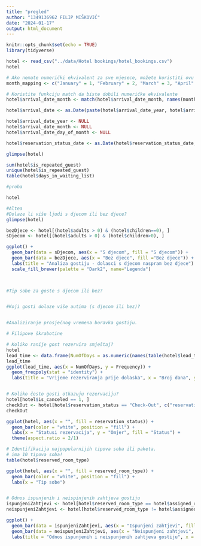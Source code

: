 ```yaml
---
title: "pregled"
author: "1349136962 FILIP MIŠKOVIĆ"
date: "2024-01-17"
output: html_document
---
```


```r
knitr::opts_chunk$set(echo = TRUE)
library(tidyverse)
```


```r
hotel <- read_csv("../data/Hotel bookings/hotel_bookings.csv")
hotel

# Ako nemate numerički ekvivalent za sve mjesece, možete koristiti ovu mapu
month_mapping <- c("January" = 1, "February" = 2, "March" = 3, "April" = 4, "May" = 5, "June" = 6, "July" = 7, "August" = 8, "September" = 9, "October" = 10, "November" = 11, "December" = 12)

# Koristite funkciju match da biste dobili numeričke ekvivalente
hotel$arrival_date_month <- match(hotel$arrival_date_month, names(month_mapping))

hotel$arrival_date <- as.Date(paste(hotel$arrival_date_year, hotel$arrival_date_month, hotel$arrival_date_day_of_month, sep = "-"))

hotel$arrival_date_year <- NULL
hotel$arrival_date_month <- NULL
hotel$arrival_date_day_of_month <- NULL

hotel$reservation_status_date <- as.Date(hotel$reservation_status_date, format = "%d-%m-%y")

glimpse(hotel)

sum(hotel$is_repeated_guest)
unique(hotel$is_repeated_guest)
table(hotel$days_in_waiting_list)

#proba

hotel

```
```r
#Altea
#Dolaze li više ljudi s djecom ili bez djece?
glimpse(hotel)

bezDjece <- hotel[(hotel$adults > 0) & (hotel$children==0), ]
sDjecom <- hotel[(hotel$adults > 0) & (hotel$children>0), ]

ggplot() +
  geom_bar(data = sDjecom, aes(x = "S djecom", fill = "S djecom")) +
  geom_bar(data = bezDjece, aes(x = "Bez djece", fill ="Bez djece")) +
  labs(title = "Analiza gostiju - dolasci s djecom naspram bez djece") +
  scale_fill_brewer(palette = "Dark2", name="Legenda") 
  


#Tip sobe za goste s djecom ili bez?


#Koji gosti dolaze više autima (s djecom ili bez)?


#Analiziranje prosječnog vremena boravka gostiju.


```

```r
# Filipove škrabotine

# Koliko ranije gost rezervira smještaj?
hotel
lead_time <- data.frame(NumOfDays = as.numeric(names(table(hotel$lead_time))), Frequency = as.numeric(table(hotel$lead_time)))
lead_time
ggplot(lead_time, aes(x = NumOfDays, y = Frequency)) + 
  geom_freqpoly(stat = "identity") +
  labs(title = "Vrijeme rezerviranja prije dolaska", x = "Broj dana", y = "Broj gostiju")


# Koliko često gosti otkazuju rezervaciju?
hotel[hotel$is_canceled == 1, ]
checkOut <- hotel[hotel$reservation_status == "Check-Out", c("reservation_status", "reservation_status_date", "arrival_date")]
checkOut

ggplot(hotel, aes(x = "", fill = reservation_status)) +
  geom_bar(color = "white", position = "fill") +
  labs(x = "Statusi rezervacija", y = "Omjer", fill = "Status") +
  theme(aspect.ratio = 2/1)

# Identifikacija najpopularnijih tipova soba ili paketa.
# ima 10 tipova soba!
table(hotel$reserved_room_type)

ggplot(hotel, aes(x = "", fill = reserved_room_type)) +
  geom_bar(color = "white", position = "fill") +
  labs(x = "Tip sobe")


# Odnos ispunjenih i neispinjenih zahtjeva gostiju
ispunjeniZahtjevi <- hotel[hotel$reserved_room_type == hotel$assigned_room_type, c("reserved_room_type", "assigned_room_type")]
neispunjeniZahtjevi <- hotel[hotel$reserved_room_type != hotel$assigned_room_type, c("reserved_room_type", "assigned_room_type")]

ggplot() +
  geom_bar(data = ispunjeniZahtjevi, aes(x = "Ispunjeni zahtjevi", fill = "Ispunjeni zahtjevi")) +
  geom_bar(data = neispunjeniZahtjevi, aes(x = "Neispunjeni zahtjevi", fill = "Neispunjeni zahtjevi")) +
  labs(title = "Odnos ispunjenih i neispunjenih zahtjeva gostiju", x = "Zahtjevi gostiju", y = "Broj zahtjeva", fill = "Legenda")

```

